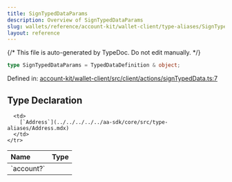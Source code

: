 ```yaml
---
title: SignTypedDataParams
description: Overview of SignTypedDataParams
slug: wallets/reference/account-kit/wallet-client/type-aliases/SignTypedDataParams
layout: reference
---
```


{/* This file is auto-generated by TypeDoc. Do not edit manually. */}

```ts
type SignTypedDataParams = TypedDataDefinition & object;
```

Defined in: [account-kit/wallet-client/src/client/actions/signTypedData.ts:7](https://github.com/alchemyplatform/aa-sdk/blob/dc58c113ff1eeb06d4b3f76c505cbbaad47db8fc/account-kit/wallet-client/src/client/actions/signTypedData.ts#L7)

## Type Declaration

<table>
  <thead>
    <tr>
      <th align="left">Name</th>
      <th align="left">Type</th>
    </tr>
  </thead>

  <tbody>
    <tr>
      <td>
        `account?`
      </td>

      <td>
        [`Address`](../../../../../aa-sdk/core/src/type-aliases/Address.mdx)
      </td>
    </tr>

  </tbody>
</table>
